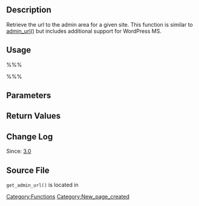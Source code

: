 {{Languages|
{{en|Function Reference/get admin url}}
{{ja|テンプレートタグ/get admin url}}
}}

== Description ==

Retrieve the url to the admin area for a given site. This function is similar to [[Function Reference/admin url|admin_url()]] but includes additional support for WordPress MS.

== Usage ==

%%%<?php get_admin_url( $blog_id, $path, $scheme ); ?>%%%

== Parameters ==

{{Parameter|$blog_id|int|Blog ID. Defaults to current blog.|optional|null}}

{{Parameter|$path|string|Path relative to the admin url|optional|empty string}}

{{Parameter|$scheme|string|The scheme to use. Default is 'admin', which obeys force_ssl_admin() and is_ssl(). 'http' or 'https' can be passed to force those schemes.|optional|admin}}

== Return Values ==

{{Return||string|Admin url link with optional path appended}}

== Change Log ==

Since: [[Version 3.0|3.0]]

== Source File ==

<tt>get_admin_url()</tt> is located in {{Trac|wp-includes/link-template.php}}

[[Category:Functions]]

[[Category:New_page_created]]